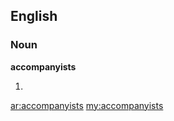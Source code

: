 ==English==

===Noun===
'''accompanyists'''

# {{plural of|[[accompanyist]]}}

[[ar:accompanyists]]
[[my:accompanyists]]